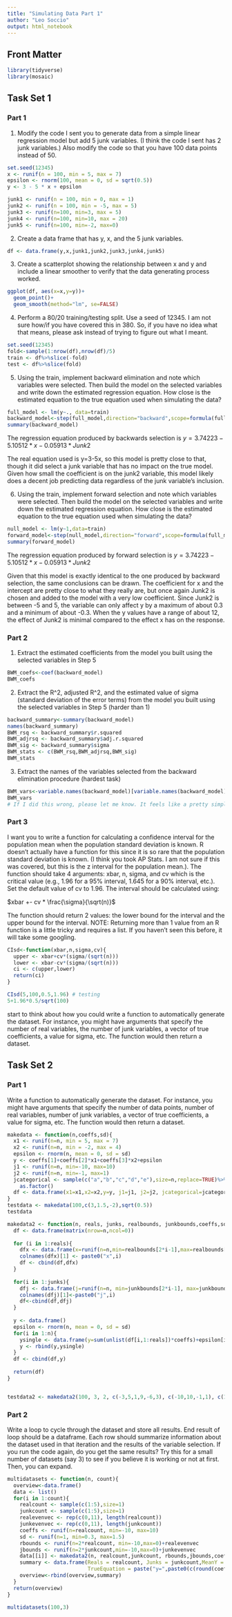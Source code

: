 ---
title: "Simulating Data Part 1"
author: "Leo Soccio"
output: html_notebook
---

## Front Matter
```{r}
library(tidyverse)
library(mosaic)
```

## Task Set 1

### Part 1

1.	Modify the code I sent you to generate data from a simple linear regression model but add 5 junk variables. (I think the code I sent has 2 junk variables.) Also modify the code so that you have 100 data points instead of 50.
```{r}
set.seed(12345)
x <- runif(n = 100, min = 5, max = 7)
epsilon <- rnorm(100, mean = 0, sd = sqrt(0.5))
y <- 3 - 5 * x + epsilon

junk1 <- runif(n = 100, min = 0, max = 1)
junk2 <- runif(n = 100, min = -5, max = 5)
junk3 <- runif(n=100, min=3, max = 5)
junk4 <- runif(n=100, min=10, max = 20)
junk5 <- runif(n=100, min=-2, max=0)
```


2.	Create a data frame that has y, x, and the 5 junk variables.
```{r}
df <- data.frame(y,x,junk1,junk2,junk3,junk4,junk5)
```


3.	Create a scatterplot showing the relationship between x and y and include a linear smoother to verify that the data generating process worked.
```{r}
ggplot(df, aes(x=x,y=y))+
  geom_point()+
  geom_smooth(method="lm", se=FALSE)
```


4.	Perform a 80/20 training/testing split. Use a seed of 12345. I am not sure how/if you have covered this in 380. So, if you have no idea what that means, please ask instead of trying to figure out what I meant.
```{r}
set.seed(12345)
fold<-sample(1:nrow(df),nrow(df)/5)
train <- df%>%slice(-fold)
test <- df%>%slice(fold)
```

5.	Using the train, implement backward elimination and note which variables were selected. Then build the model on the selected variables and write down the estimated regression equation. How close is the estimated equation to the true equation used when simulating the data?
```{r}
full_model <- lm(y~., data=train)
backward_model<-step(full_model,direction="backward",scope=formula(full_model))
summary(backward_model)
```
The regression equation produced by backwards selection is $y=3.74223-5.10512*x-0.05913*Junk2$

The real equation used is y=3-5x, so this model is pretty close to that, though it did select a junk variable that has no impact on the true model. Given how small the coefficient is on the junk2 variable, this model likely does a decent job predicting data regardless of the junk variable's inclusion.


6.	Using the train, implement forward selection and note which variables were selected. Then build the model on the selected variables and write down the estimated regression equation. How close is the estimated equation to the true equation used when simulating the data?
```{r}
null_model <- lm(y~1,data=train)
forward_model<-step(null_model,direction="forward",scope=formula(full_model))
summary(forward_model)
```
The regression equation produced by forward selection is $y=3.74223-5.10512*x-0.05913*Junk2$

Given that this model is exactly identical to the one produced by backward selection, the same conclusions can be drawn. The coefficient for x and the intercept are pretty close to what they really are, but once again Junk2 is chosen and added to the model with a very low coefficient. Since Junk2 is between -5 and 5, the variable can only affect y by a maximum of about 0.3 and a minimum of about -0.3. When the y values have a range of about 12, the effect of Junk2 is minimal compared to the effect x has on the response.

### Part 2

1.	Extract the estimated coefficients from the model you built using the selected variables in Step 5
```{r}
BWM_coefs<-coef(backward_model)
BWM_coefs
```

2.	Extract the R^2, adjusted R^2, and the estimated value of sigma (standard deviation of the error terms) from the model you built using the selected variables in Step 5 (harder than 1)
```{r}
backward_summary<-summary(backward_model)
names(backward_summary)
BWM_rsq <- backward_summary$r.squared
BWM_adjrsq <- backward_summary$adj.r.squared
BWM_sig <- backward_summary$sigma
BWM_stats <- c(BWM_rsq,BWM_adjrsq,BWM_sig)
BWM_stats
```

3.	Extract the names of the variables selected from the backward elimination procedure (hardest task)
```{r}
BWM_vars<-variable.names(backward_model)[variable.names(backward_model)!="(Intercept)"]
BWM_vars
# If I did this wrong, please let me know. It feels like a pretty simple task, but you said it would be hard.
```

### Part 3

I want you to write a function for calculating a confidence interval for the population mean when the population standard deviation is known. R doesn't actually have a function for this since it is so rare that the population standard deviation is known. (I think you took AP Stats. I am not sure if this was covered, but this is the z interval for the population mean.). The function should take 4 arguments: xbar, n, sigma, and cv which is the critical value (e.g., 1.96 for a 95% interval, 1.645 for a 90% interval, etc.). Set the default value of cv to 1.96. The interval should be calculated using:

$xbar +- cv * \frac{\sigma}{\sqrt(n)}$

The function should return 2 values: the lower bound for the interval and the upper bound for the interval. NOTE: Returning more than 1 value from an R function is a little tricky and requires a list. If you haven't seen this before, it will take some googling.

```{r}
CIsd<-function(xbar,n,sigma,cv){
  upper <- xbar+cv*(sigma/(sqrt(n)))
  lower <- xbar-cv*(sigma/(sqrt(n)))
  ci <- c(upper,lower)
  return(ci)
}

CIsd(5,100,0.5,1.96) # testing
5+1.96*0.5/sqrt(100)
```

start to think about how you could write a function to automatically generate the dataset. For instance, you might have arguments that specify the number of real variables, the number of junk variables, a vector of true coefficients, a value for sigma, etc. The function would then return a dataset.


## Task Set 2

### Part 1
Write a function to automatically generate the dataset. For instance, you might have arguments that specify the number of data points, number of real variables, number of junk variables, a vector of true coefficients, a value for sigma, etc. The function would then return a dataset. 

```{r}
makedata <- function(n,coeffs,sd){
  x1 <- runif(n=n, min = 5, max = 7)
  x2 <- runif(n=n, min = -2, max = 4)
  epsilon <- rnorm(n, mean = 0, sd = sd)
  y <- coeffs[1]+coeffs[2]*x1+coeffs[3]*x2+epsilon
  j1 <- runif(n=n, min=-10, max=10)
  j2 <- runif(n=n, min=-1, max=1)
  jcategorical <- sample(c("a","b","c","d","e"),size=n,replace=TRUE)%>%
    as.factor()
  df <- data.frame(x1=x1,x2=x2,y=y, j1=j1, j2=j2, jcategorical=jcategorical)
}
testdata <- makedata(100,c(3,1.5,-2),sqrt(0.5))
testdata
```

```{r}
makedata2 <- function(n, reals, junks, realbounds, junkbounds,coeffs,sd){
  df <- data.frame(matrix(nrow=n,ncol=0))
  
  for (i in 1:reals){
    dfx <- data.frame(x=runif(n=n,min=realbounds[2*i-1],max=realbounds[2*i]))
    colnames(dfx)[1] <- paste0("x",i)
    df <- cbind(df,dfx)
  }
  
  for(i in 1:junks){
    dfj <- data.frame(j=runif(n=n, min=junkbounds[2*i-1], max=junkbounds[2*i]))
    colnames(dfj)[1]<-paste0("j",i)
    df<-cbind(df,dfj)
  }
  
  y <- data.frame()
  epsilon <- rnorm(n, mean = 0, sd = sd)
  for(i in 1:n){
    ysingle <- data.frame(y=sum(unlist(df[i,1:reals])*coeffs)+epsilon[i])
    y <- rbind(y,ysingle)
  }
  df <- cbind(df,y)
  
  return(df)
}


testdata2 <- makedata2(100, 3, 2, c(-3,5,1,9,-6,3), c(-10,10,-1,1), c(1,2,3),sqrt(0.5))
```



### Part 2
Write a loop to cycle through the dataset and store all results. End result of loop should be a dataframe. Each row should summarize information about the dataset used in that iteration and the results of the variable selection. If you run the code again, do you get the same results? Try this for a small number of datasets (say 3) to see if you believe it is working or not at first. Then, you can expand. 

```{r}
multidatasets <- function(n, count){
  overview<-data.frame()
  data <- list()
  for(i in 1:count){
    realcount <- sample(c(1:5),size=1)
    junkcount <- sample(c(1:5),size=1)
    realevenvec <- rep(c(0,11), length(realcount))
    junkevenvec <- rep(c(0,11), length(junkcount))
    coeffs <- runif(n=realcount, min=-10, max=10)
    sd <- runif(n=1, min=0.3, max=1.5)
    rbounds <- runif(n=2*realcount, min=-10,max=0)+realevenvec
    jbounds <- runif(n=2*junkcount,min=-10,max=0)+junkevenvec
    data[[i]] <- makedata2(n, realcount,junkcount, rbounds,jbounds,coeffs,sd)
    summary <- data.frame(Reals = realcount, Junks = junkcount,MeanY = mean(data[[i]]$y), 
                          TrueEquation = paste("y=",paste0(c(round(coeffs[1:realcount],digits=2)), c(rep("x", realcount)),collapse=" + ")), sd=sd)
    overview<-rbind(overview,summary)
  }
  return(overview)
}

multidatasets(100,3)
```




